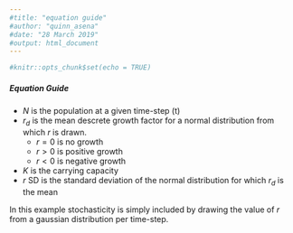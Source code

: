 ```yaml
---
#title: "equation guide"
#author: "quinn_asena"
#date: "28 March 2019"
#output: html_document
---
```


```r
#knitr::opts_chunk$set(echo = TRUE)
```

##### __Equation Guide__

* $N$ is the population at a given time-step (t)  
* $r_d$ is the mean descrete growth factor for a normal distribution from which $r$ is drawn. 
    * $r=0$ is no growth
    * $r>0$ is positive growth 
    * $r<0$ is negative growth
* $K$ is the carrying capacity
* $r$ SD is the standard deviation of the normal distribution for which $r_d$ is the mean


In this example stochasticity is simply included by drawing the value of $r$ from a gaussian distribution per time-step.
